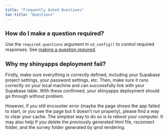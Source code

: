 ```yaml
---
title: "Frequently Asked Questions"
toc-title: "Questions"
---
```


<style>
h2 {
  font-size: 1.3em; /* Adjust this value as needed */
}
</style>

## How do I make a question required?

Use the `required_questions` argument in `sd_config()` to control required responses.
See [making a question required](config-options.qmd#required-responses).

## Why my shinyapps deployment fail?

Firstly, make sure everything is correctly defined, including your Supabase project settings, your password settings, etc. Then, make sure it runs correctly on your local machine and can successfully link with your Supabase table. With these confirmed, your shinyapps deployment should go through without problem.

However, if you still encounter error (maybe the page shows the app failed to start, or you see the page but it doesn't run properly), please find a way to clear your cache. The simplest way to do so is to reboot your computer. It may also help if you delete the previously generated html file, rsconnect folder, and the survey folder generated by qmd rendering.